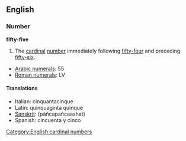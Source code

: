==English==
=== Number ===
'''fifty-five'''

#The [[cardinal]] [[number]] immediately following [[fifty-four]] and preceding [[fifty-six]].

*[[w:Arabic Numerals|Arabic numerals]]: 55
*[[w:Roman numerals|Roman numerals]]: LV

====Translations====
*Italian: cinquantacinque
*Latin: quinquaginta quinque
*[[Sanskrit]]: (páñcapañcaashat)
*Spanish: cincuenta y cinco

[[Category:English cardinal numbers]]